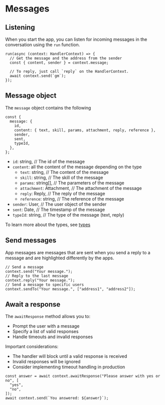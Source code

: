 # Messages

## Listening

When you start the app, you can listen for incoming messages in the conversation using the `run` function.

```tsx [src/index.ts]
run(async (context: HandlerContext) => {
  // Get the message and the address from the sender
  const { content, sender } = context.message;

  // To reply, just call `reply` on the HandlerContext.
  await context.send(`gm`);
});
```

## Message object

The `message` object contains the following

```tsx
const {
  message: {
    id,
    content: { text, skill, params, attachment, reply, reference },
    sender,
    sent,
    typeId,
  },
};
```

- `id`: string, // The id of the message
- `content`: all the content of the message depending on the type
  - `text`: string, // The content of the message
  - `skill`: string, // The skill of the message
  - `params`: string[], // The parameters of the message
  - `attachment`: Attachment, // The attachment of the message
  - `reply`: Reply, // The reply of the message
  - `reference`: string, // The reference of the message
- `sender`: User, // The user object of the sender
- `sent`: Date, // The timestamp of the message
- `typeId`: string, // The type of the message (text, reply)

To learn more about the types, see [types](/concepts/messages/text)

## Send messages

App messages are messages that are sent when you send a reply to a message and are highlighted differently by the apps.

```tsx
// Send a message
context.send("Your message.");
// Reply to the last message
context.reply("Your message.");
// Send a message to specific users
context.sendTo("Your message.", ["address1", "address2"]);
```

## Await a response

The `awaitResponse` method allows you to:

- Prompt the user with a message
- Specify a list of valid responses
- Handle timeouts and invalid responses

Important considerations:

- The handler will block until a valid response is received
- Invalid responses will be ignored
- Consider implementing timeout handling in production

```tsx
const answer = await context.awaitResponse("Please answer with yes or no", [
  "yes",
  "no",
]);
await context.send(`You answered: ${answer}`);
```
